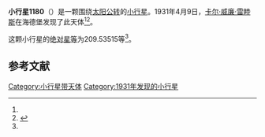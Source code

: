 {{Infobox planet
| bgcolour = #FFFFC0
| name = 1180 Rita
| symbol = 
| image = 
| caption = 
| discovery = yes
| discovery_ref = 
| discoverer = [[卡尔·威廉·雷睦斯|卡尔·威廉·雷睦斯]]
| discovery_site = [[海德堡|海德堡]] 
| discovered = 1931年4月9日
| designations = yes
| mp_name = 
| named_after = 
| alt_names = 1931 GE/ 1929 CM / 1953 AH / 1957 UF1 / A907 GG / A908 KA / A916 LA
| mp_category = [[外小行星带|外小行星带]]
| orbit_ref = <ref name="a">[http://ssd.jpl.nasa.gov/sbdb.cgi?sstr=1180 1180 Rita] {{Wayback|url=http://ssd.jpl.nasa.gov/sbdb.cgi?sstr=1180 |date=20140815064558 }}，小行星數據庫瀏覽器（JPL Small-Body Database Browser）－[[美国国家航空航天局|美国国家航空航天局]]喷气推进实验室</ref>
| epoch = 2456400.5 (2013年4月18日更新)
| aphelion = {{convert|4.6180658|AU|km|3|abbr=on|lk=out}}
| perihelion = {{convert|3.3555354|AU|km|3|abbr=on}}
| semimajor = {{convert|3.9868006|AU|km|3|abbr=on}}
| eccentricity = 0.1583388
| period = 2907.603626 [[日|日]]<br />7.96[[儒略年|儒略年]]
| avg_speed = 
| inclination = 7.19910
| asc_node = 88.34433
| mean_anomaly = 
| arg_peri = 209.53515
| satellites = 
| physical_characteristics = yes
| dimensions = 
| mass = 
| density = 
| surface_grav = 
| escape_velocity = 
| sidereal_day = 
| axial_tilt = 
| pole_ecliptic_lat = 
| pole_ecliptic_lon = 
| albedo = 
| temperatures= 
| temp_name1 = 
| mean_temp_1 = 
| max_temp_1 = 
| temp_name2 = 
| max_temp_2 = 
| spectral_type = 
| abs_magnitude = 209.53515
}}

'''小行星1180'''（{{lang-en|1180 Rita}}）是一颗围绕[[太阳|太阳]][[公转|公转]]的[[小行星|小行星]]。1931年4月9日，[[卡尔·威廉·雷睦斯|卡尔·威廉·雷睦斯]]在海德堡发现了此天体<ref name="a" /><ref>{{cite news|title=小行星列表|url=http://cfa-www.harvard.edu/iau/lists/NumberedMPs.txt|accessdate=2013-07-08|newspaper=哈佛大学|archive-date=2008-05-17|archive-url=https://web.archive.org/web/20080517010638/http://cfa-www.harvard.edu/iau/lists/NumberedMPs.txt|dead-url=no}}</ref>。

这颗小行星的[[绝对星等|绝对星等]]为209.53515等<ref name="a" />。

==参考文献==
{{reflist}}
{{Minor Planet Number|[[小行星1179|小行星1179]]|[[小行星1181|小行星1181]]}}

{{小天体}}

[[Category:小行星带天体|Category:小行星带天体]]
[[Category:1931年发现的小行星|Category:1931年发现的小行星]]

{{asteroid-stub}}
